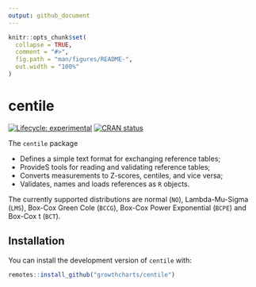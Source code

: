 ```yaml
---
output: github_document
---
```


<!-- README.md is generated from README.Rmd. Please edit that file -->

```r
knitr::opts_chunk$set(
  collapse = TRUE,
  comment = "#>",
  fig.path = "man/figures/README-",
  out.width = "100%"
)
```

# centile

<!-- badges: start -->
[![Lifecycle: experimental](https://img.shields.io/badge/lifecycle-experimental-orange.svg)](https://www.tidyverse.org/lifecycle/#experimental)
[![CRAN status](https://www.r-pkg.org/badges/version/centile)](https://CRAN.R-project.org/package=centile)
<!-- badges: end -->

The `centile` package

- Defines a simple text format for exchanging reference tables;
- ProvideS tools for reading and validating reference tables;
- Converts measurements to Z-scores, centiles, and vice versa;
- Validates, names and loads references as `R` objects.

The currently supported distributions are normal (`NO`), Lambda-Mu-Sigma (`LMS`), 
Box-Cox Green Cole (`BCCG`), Box-Cox Power Exponential (`BCPE`) and Box-Cox t 
(`BCT`).

## Installation

You can install the development version of `centile` with:

``` r
remotes::install_github("growthcharts/centile")
```
